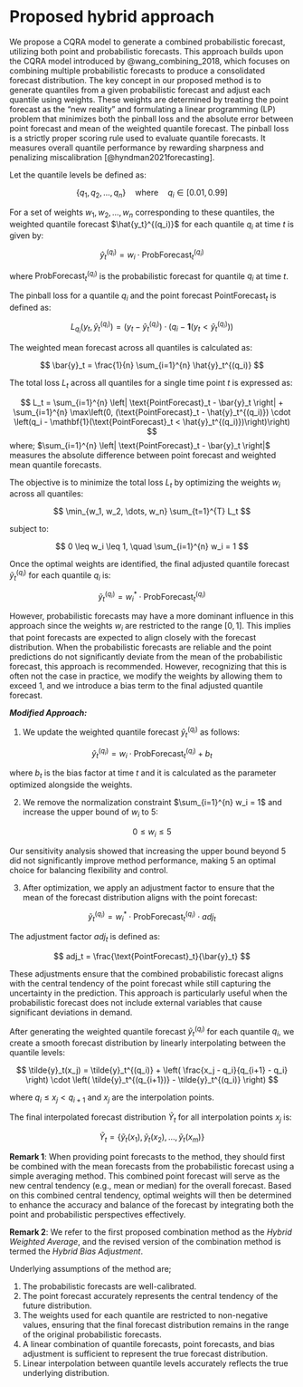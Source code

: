 # Proposed hybrid approach {#sec-model}

We propose a CQRA model to generate a combined probabilistic forecast, utilizing both point and probabilistic forecasts. This approach builds upon the CQRA model introduced by @wang_combining_2018, which focuses on combining multiple probabilistic forecasts to produce a consolidated forecast distribution. The key concept in our proposed method is to generate quantiles from a given probabilistic forecast and adjust each quantile using weights. These weights are determined by treating the point forecast as the "new reality" and formulating a linear programming (LP) problem that minimizes both the pinball loss and the absolute error between point forecast and mean of the weighted quantile forecast. The pinball loss is a strictly proper scoring rule used to evaluate quantile forecasts. It measures overall quantile performance by rewarding sharpness and penalizing miscalibration [@hyndman2021forecasting].

Let the quantile levels be defined as:

$$
\{q_1, q_2, \dots, q_n\} \quad \text{where} \quad q_i \in [0.01, 0.99]
$$

For a set of weights ${w_1, w_2, \dots, w_n}$ corresponding to these quantiles, the weighted quantile forecast $\hat{y_t}^{(q_i)}$ for each quantile $q_i$ at time $t$ is given by:

$$
\hat{y}_t^{(q_i)} = w_i \cdot \text{ProbForecast}_t^{(q_i)}
$$

where $\text{ProbForecast}_t^{(q_i)}$ is the probabilistic forecast for quantile $q_i$ at time $t$.

The pinball loss for a quantile $q_i$ and the point forecast $\text{PointForecast}_t$ is defined as:

$$
L_{q_i}(y_t, \hat{y}_t^{(q_i)}) = (y_t - \hat{y}_t^{(q_i)}) \cdot \left(q_i - \mathbf{1}(y_t < \hat{y}_t^{(q_i)})\right)
$$

The weighted mean forecast across all quantiles is calculated as:

$$
\bar{y}_t = \frac{1}{n} \sum_{i=1}^{n} \hat{y}_t^{(q_i)}
$$

The total loss $L_t$ across all quantiles for a single time point $t$ is expressed as:

$$
L_t = \sum_{i=1}^{n} \left| \text{PointForecast}_t - \bar{y}_t \right| + \sum_{i=1}^{n} \max\left(0, (\text{PointForecast}_t - \hat{y}_t^{(q_i)}) \cdot \left(q_i - \mathbf{1}(\text{PointForecast}_t < \hat{y}_t^{(q_i)})\right)\right)
$$ where; $\sum_{i=1}^{n} \left| \text{PointForecast}_t - \bar{y}_t \right|$ measures the absolute difference between point forecast and weighted mean quantile forecasts.

The objective is to minimize the total loss $L_t$ by optimizing the weights $w_i$ across all quantiles:

$$
\min_{w_1, w_2, \dots, w_n} \sum_{t=1}^{T} L_t
$$

subject to:

$$
0 \leq w_i \leq 1, \quad \sum_{i=1}^{n} w_i = 1
$$

Once the optimal weights are identified, the final adjusted quantile forecast $\tilde{y}_t^{(q_i)}$ for each quantile $q_i$ is:

$$
\tilde{y}_t^{(q_i)} = w_i^{*} \cdot \text{ProbForecast}_t^{(q_i)}
$$

However, probabilistic forecasts may have a more dominant influence in this approach since the weights $w_i$ are restricted to the range $[0, 1]$. This implies that point forecasts are expected to align closely with the forecast distribution. When the probabilistic forecasts are reliable and the point predictions do not significantly deviate from the mean of the probabilistic forecast, this approach is recommended. However, recognizing that this is often not the case in practice, we modify the weights by allowing them to exceed 1, and we introduce a bias term to the final adjusted quantile forecast.

***Modified Approach:***

1.  We update the weighted quantile forecast $\hat{y}_t^{(q_i)}$ as follows:

$$
\hat{y}_t^{(q_i)} = w_i \cdot \text{ProbForecast}_t^{(q_i)} + b_t
$$ 

where $b_t$ is the bias factor at time $t$ and it is calculated as the parameter optimized alongside the weights.

2.  We remove the normalization constraint $\sum_{i=1}^{n} w_i = 1$ and increase the upper bound of $w_i$ to 5:

$$
0 \leq w_i \leq 5
$$ 

Our sensitivity analysis showed that increasing the upper bound beyond 5 did not significantly improve method performance, making 5 an optimal choice for balancing flexibility and control.

3.  After optimization, we apply an adjustment factor to ensure that the mean of the forecast distribution aligns with the point forecast:

$$
\tilde{y}_t^{(q_i)} = w_i^{*} \cdot \text{ProbForecast}_t^{(q_i)} \cdot adj_t
$$

The adjustment factor $adj_t$ is defined as:

$$
adj_t =  \frac{\text{PointForecast}_t}{\bar{y}_t}
$$

These adjustments ensure that the combined probabilistic forecast aligns with the central tendency of the point forecast while still capturing the uncertainty in the prediction. This approach is particularly useful when the probabilistic forecast does not include external variables that cause significant deviations in demand.

After generating the weighted quantile forecast $\tilde{y}_t^{(q_i)}$ for each quantile $q_i$, we create a smooth forecast distribution by linearly interpolating between the quantile levels:

$$
\tilde{y}_t(x_j) = \tilde{y}_t^{(q_i)} + \left( \frac{x_j - q_i}{q_{i+1} - q_i} \right) \cdot \left( \tilde{y}_t^{(q_{i+1})} - \tilde{y}_t^{(q_i)} \right)
$$

where $q_i \leq x_j < q_{i+1}$ and $x_j$ are the interpolation points.

The final interpolated forecast distribution $\tilde{Y}_t$ for all interpolation points $x_j$ is:

$$
\tilde{Y}_t = \{ \tilde{y}_t(x_1), \tilde{y}_t(x_2), \dots, \tilde{y}_t(x_m) \}
$$

**Remark 1**: When providing point forecasts to the method, they should first be combined with the mean forecasts from the probabilistic forecast using a simple averaging method. This combined point forecast will serve as the new central tendency (e.g., mean or median) for the overall forecast. Based on this combined central tendency, optimal weights will then be determined to enhance the accuracy and balance of the forecast by integrating both the point and probabilistic perspectives effectively.

**Remark 2**: We refer to the first proposed combination method as the *Hybrid Weighted Average*, and the revised version of the combination method is termed the *Hybrid Bias Adjustment*. 

Underlying assumptions of the method are;

1.  The probabilistic forecasts are well-calibrated.
2.  The point forecast accurately represents the central tendency of the future distribution.
3.  The weights used for each quantile are restricted to non-negative values, ensuring that the final forecast distribution remains in the range of the original probabilistic forecasts.
4.  A linear combination of quantile forecasts, point forecasts, and bias adjustment is sufficient to represent the true forecast distribution.
5.  Linear interpolation between quantile levels accurately reflects the true underlying distribution.

